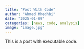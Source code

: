 ```yaml
---
title: "Post With Code"
author: "Ahmed Mhedhbi"
date: "2025-01-09"
categories: [news, code, analysis]
image: "image.jpg"
---
```


This is a post with executable code.

